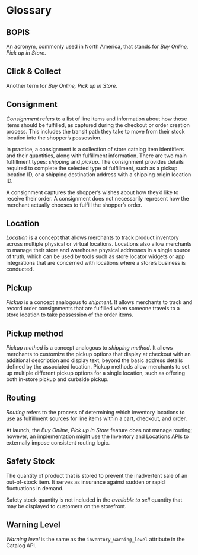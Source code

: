 # Glossary


## BOPIS

An acronym, commonly used in North America, that stands for _Buy Online, Pick up in Store_. 


## Click & Collect

Another term for _Buy Online, Pick up in Store_.


## Consignment

_Consignment_ refers to a list of line items and information about how those items should be fulfilled, as captured during the checkout or order creation process. This includes the transit path they take to move from their stock location into the shopper’s possession.

In practice, a consignment is a collection of store catalog item identifiers and their quantities, along with fulfillment information. There are two main fulfillment types: _shipping_ and _pickup_. The consignment provides details required to complete the selected type of fulfillment, such as a pickup location ID, or a shipping destination address with a shipping origin location ID. 

A consignment captures the shopper’s wishes about how they’d like to receive their order. A consignment does not necessarily represent how the merchant actually chooses to fulfill the shopper’s order.

## Location

_Location_ is a concept that allows merchants to track product inventory across multiple physical or virtual locations. Locations also allow merchants to manage their store and warehouse physical addresses in a single source of truth, which can be used by tools such as store locator widgets or app integrations that are concerned with locations where a store’s business is conducted. 

## Pickup 

_Pickup_ is a concept analogous to _shipment_. It allows merchants to track and record order consignments that are fulfilled when someone travels to a store location to take possession of the order items.

## Pickup method 

_Pickup method_ is a concept analogous to _shipping method_. It allows merchants to customize the pickup options that display at checkout with an additional description and display text, beyond the basic address details defined by the associated location. Pickup methods allow merchants to set up multiple different pickup options for a single location, such as offering both in-store pickup and curbside pickup. 

## Routing 

_Routing_ refers to the process of determining which inventory locations to use as fulfillment sources for line items within a cart, checkout, and order. 

At launch, the _Buy Online, Pick up in Store_ feature does not manage routing; however, an implementation might use the Inventory and Locations APIs to externally impose consistent routing logic. 

## Safety Stock 

The quantity of product that is stored to prevent the inadvertent sale of an out-of-stock item. It serves as insurance against sudden or rapid fluctuations in demand. 

Safety stock quantity is not included in the _available to sell_ quantity that may be displayed to customers on the storefront. 

## Warning Level 

_Warning level_ is the same as the `inventory_warning_level` attribute in the Catalog API. 


